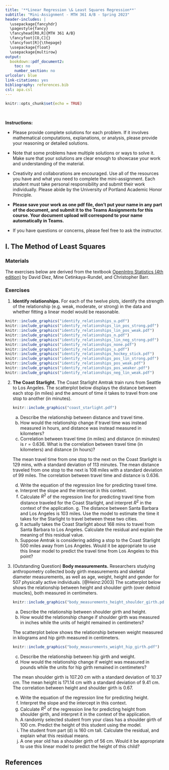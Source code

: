 ---
title: '**Linear Regression \& Least Squares Regression**'
subtitle: "Mini-Assignment - MTH 361 A/B - Spring 2023"
header-includes: |
  \usepackage{fancyhdr}
  \pagestyle{fancy}
  \fancyhead[RO,R]{MTH 361 A/B}
  \fancyfoot[CO,C]{}
  \fancyfoot[R]{\thepage}
  \usepackage{float}
  \usepackage{multirow}
output:
  bookdown::pdf_document2:
    toc: no
    number_section: no
urlcolor: blue
link-citations: yes
bibliography: references.bib
csl: apa.csl
---

```{r setup, include=FALSE}
knitr::opts_chunk$set(echo = TRUE)
```

\

**Instructions:**
 
 * Please provide complete solutions for each problem. If it involves mathematical computations, explanations, or analysis, please provide your reasoning or detailed solutions.
 
 * Note that some problems have multiple solutions or ways to solve it. Make sure that your solutions are clear enough to showcase your work and understanding of the material.
 
 * Creativity and collaborations are encouraged. Use all of the resources you have and what you need to complete the mini-assignment. Each student must take personal responsibility and submit their work individually. Please abide by the University of Portland Academic Honor Principle.
 
 * **Please save your work as one pdf file, don't put your name in any part of the document, and submit it to the Teams Assignments for this course. Your document upload will correspond to your name automatically in Teams.**
 
 * If you have questions or concerns, please feel free to ask the instructor.

\newpage

## I. The Method of Least Squares

### Materials

The exercises below are derived from the textbook [OpenIntro Statistics (4th edition)](https://www.openintro.org/book/os/){target="_blank"} by David Diez, Mine Cetinkaya-Rundel, and Christopher Barr.

### Exercises

1. **Identify relationships.** For each of the twelve plots, identify the strength of the relationship (e.g. weak, moderate, or strong) in the data and whether fitting a linear model would be  reasonable.

```{r,echo=FALSE, out.width='40%', fig.width=3, fig.height=3,fig.show='hold',fig.align='center'}
knitr::include_graphics("identify_relationships_u.pdf")
knitr::include_graphics("identify_relationships_lin_pos_strong.pdf")
knitr::include_graphics("identify_relationships_lin_pos_weak.pdf")
knitr::include_graphics("identify_relationships_n.pdf")
knitr::include_graphics("identify_relationships_lin_neg_strong.pdf")
knitr::include_graphics("identify_relationships_none.pdf")
knitr::include_graphics("identify_relationships_s.pdf")
knitr::include_graphics("identify_relationships_hockey_stick.pdf")
knitr::include_graphics("identify_relationships_pos_lin_strong.pdf")
knitr::include_graphics("identify_relationships_pos_weak.pdf")
knitr::include_graphics("identify_relationships_pos_weaker.pdf")
knitr::include_graphics("identify_relationships_neg_lin_weak.pdf")
```

\newpage

2. **The Coast Starlight.** The Coast Starlight Amtrak train runs from Seattle to Los Angeles. The scatterplot below displays the distance between each stop (in miles) and the amount of time it takes to travel from one stop to another (in minutes).

    ```{r coast_starlight, echo=FALSE, out.width='50%', fig.align='center'}
    knitr::include_graphics("coast_starlight.pdf")
    ```

    a. Describe the relationship between distance and travel time.
    b. How would the relationship change if travel time was instead measured in hours, and distance was instead measured in kilometers?
    c. Correlation between travel time (in miles) and distance (in minutes)  is $r = 0.636$. What is the correlation between travel time (in kilometers)  and distance (in hours)?
    
    The mean travel time from one stop to the next on the Coast Starlight is 129 mins, with a standard deviation of 113 minutes. The mean distance traveled from one stop to the next is 108 miles with a standard deviation of 99 miles. The correlation between travel time and distance is 0.636.
    
    d. Write the equation of the regression line for predicting travel time.
    e. Interpret the slope and the intercept in this context.
    f. Calculate $R^2$ of the regression line for predicting travel time from distance traveled for the Coast Starlight, and interpret $R^2$ in the context of the application.         g. The distance between Santa Barbara and Los Angeles is 103 miles. Use the model to estimate the time it takes for the Starlight to travel between these two cities.
    h. It actually takes the Coast Starlight about 168 mins to travel from Santa Barbara to Los Angeles. Calculate the residual and explain the meaning of this residual value.
    i. Suppose Amtrak is considering adding a stop to the Coast Starlight 500 miles away from Los Angeles. Would it be appropriate to use this linear model to predict the travel time from Los Angeles to this point? 

\newpage

3. (Outstanding Question) **Body measurements.** Researchers studying anthropometry collected body girth measurements and skeletal diameter measurements, as well as age, weight, height and gender for 507 physically active individuals. [@Heinz:2003] The scatterplot below shows the relationship between height and shoulder girth (over deltoid muscles), both measured in centimeters.

    ```{r body_measurements_height_shoulder_girth, echo=FALSE, out.width='40%', fig.align='center'}
    knitr::include_graphics("body_measurements_height_shoulder_girth.pdf")
    ```

    a. Describe the relationship between shoulder girth and height.
    b. How would the relationship change if shoulder girth was measured in inches while the units of height remained in centimeters?

    The scatterplot below shows the relationship between weight measured in kilograms and hip girth measured in centimeters.
    
    ```{r body_measurements_weight_hip_girth, echo=FALSE, out.width='40%', fig.align='center'}
    knitr::include_graphics("body_measurements_weight_hip_girth.pdf")
    ```
    
    c. Describe the relationship between hip girth and weight.
    d. How would the relationship change if weight was measured in pounds while the units for hip girth remained in centimeters?
    
     The mean shoulder girth is 107.20 cm with a standard deviation of 10.37 cm. The mean height is 171.14 cm with a standard deviation of 9.41 cm. The correlation between height and shoulder girth is 0.67.

    e. Write the equation of the regression line for predicting height.
    f. Interpret the slope and the intercept in this context.
    g. Calculate $R^2$ of the regression line for predicting height from shoulder girth, and interpret it in the context of the application.
    h. A randomly selected student from your class has a shoulder girth of 100 cm. Predict the height of this student using the model.
    i. The student from part (d) is 160 cm tall. Calculate the residual, and explain what this residual means.
    j. A one year old has a shoulder girth of 56 cm. Would it be appropriate to use this linear model to predict the height of this child?

\newpage

## References {#ref}

<div id="refs"></div>
